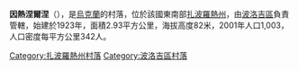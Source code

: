 {{coord|47|29|43|N|36|7|37|E|scale:100000|display=title}}

'''因熱涅爾涅'''（{{lang-uk|Інженерне}}），是[[烏克蘭|烏克蘭]]的村落，位於該國東南部[[扎波羅熱州|扎波羅熱州]]，由[[波洛吉區|波洛吉區]]負責管轄，始建於1923年，面積2.93平方公里，海拔高度82米，2001年人口1,003，人口密度每平方公里342人。

[[Category:扎波羅熱州村落|Category:扎波羅熱州村落]]
[[Category:波洛吉區村落|Category:波洛吉區村落]]


{{Zaporizhia-geo-stub}}